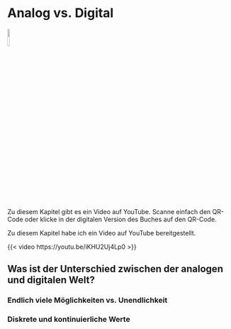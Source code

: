 # Analog vs. Digital

:::: {layout="[0.2, 0.8]" .content-visible when-format="pdf"}

:::{#firstcol}
[![](qrcodes\iKHU2Uj4Lp0.png){fig-align="center" width=10%}](https://youtu.be/iKHU2Uj4Lp0)
:::

:::{#secondcol}
Zu diesem Kapitel gibt es ein Video auf YouTube. Scanne einfach den QR-Code oder klicke in der digitalen Version des Buches auf den QR-Code.
:::

::::

::: {.content-visible when-format="html"}

Zu diesem Kapitel habe ich ein Video auf YouTube bereitgestellt.

{{< video https://youtu.be/iKHU2Uj4Lp0 >}}

:::

## Was ist der Unterschied zwischen der analogen und digitalen Welt?

### Endlich viele Möglichkeiten vs. Unendlichkeit

### Diskrete und kontinuierliche Werte



